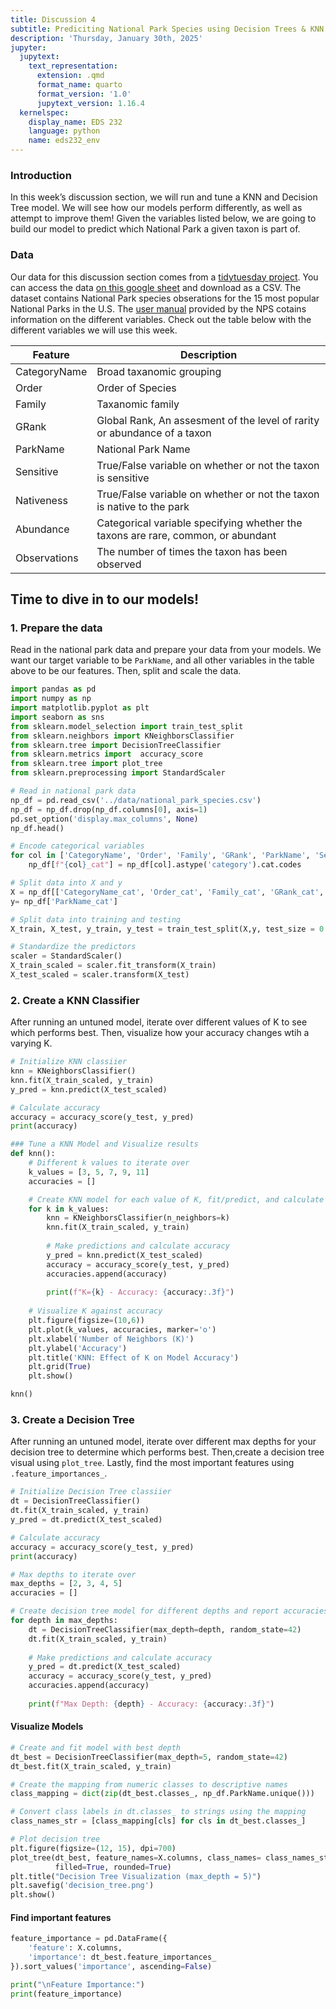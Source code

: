 ```yaml
---
title: Discussion 4
subtitle: Prediciting National Park Species using Decision Trees & KNN
description: 'Thursday, January 30th, 2025'
jupyter:
  jupytext:
    text_representation:
      extension: .qmd
      format_name: quarto
      format_version: '1.0'
      jupytext_version: 1.16.4
  kernelspec:
    display_name: EDS 232
    language: python
    name: eds232_env
---
```


### Introduction

In this week's discussion section, we will run and tune a KNN and Decision Tree model. We will see how our models perform differently, as well as attempt to improve them!  Given the variables listed below, we are going to build our model to predict which National Park a given taxon is part of. 

### Data 

Our data for this discussion section comes from a [tidytuesday project](https://github.com/rfordatascience/tidytuesday). You can access the data [on this google sheet](https://docs.google.com/spreadsheets/d/1m2NfaV6HDf0jetd35SwskcPcYiELja7WQrpnrcsucsQ/edit?gid=715770001#gid=715770001) and download as a CSV. The dataset contains National Park species obserations for the 15 most popular National Parks in the U.S. The [user manual](https://irma.nps.gov/content/npspecies/Help/docs/NPSpecies_User_Guide.pdf) provided by the NPS cotains information on the different variables. Check out the table below with the different variables we will use this week. 

| Feature                     | Description                                                                                   |
|-----------------------------|-----------------------------------------------------------------------------------------------|
| CategoryName        |   Broad taxanomic grouping                       |
| Order                |       Order of Species                            |
| Family                   |       Taxanomic family                                             |
| GRank                   |     Global Rank, An assesment of the level of rarity or abundance of a taxon                                                  |
| ParkName              |          National Park Name                                                         |
| Sensitive                |   True/False variable on whether or not the taxon is sensitive                            |
| Nativeness   | True/False variable on whether or not the taxon is native to the park   |
| Abundance           | Categorical variable specifying whether the taxons are rare, common, or abundant|
| Observations           | The number of times the taxon has been observed |

## Time to dive in to our models!

### 1. Prepare the data

Read in the national park data and prepare your data from your models. We want our target variable to be `ParkName`, and all other variables in the table above to be our features. Then, split and scale the data. 

```python
import pandas as pd
import numpy as np
import matplotlib.pyplot as plt
import seaborn as sns
from sklearn.model_selection import train_test_split
from sklearn.neighbors import KNeighborsClassifier
from sklearn.tree import DecisionTreeClassifier
from sklearn.metrics import  accuracy_score
from sklearn.tree import plot_tree
from sklearn.preprocessing import StandardScaler
```

```python
# Read in national park data
np_df = pd.read_csv('../data/national_park_species.csv')
np_df = np_df.drop(np_df.columns[0], axis=1)
pd.set_option('display.max_columns', None)
np_df.head()
```

```python
# Encode categorical variables
for col in ['CategoryName', 'Order', 'Family', 'GRank', 'ParkName', 'Sensitive', 'Nativeness', 'Abundance','Observations', 'GRank']:
    np_df[f"{col}_cat"] = np_df[col].astype('category').cat.codes

# Split data into X and y
X = np_df[['CategoryName_cat', 'Order_cat', 'Family_cat', 'GRank_cat', 'Sensitive_cat', 'Nativeness_cat', 'Abundance_cat','Observations_cat', 'GRank_cat']]
y= np_df['ParkName_cat']

# Split data into training and testing
X_train, X_test, y_train, y_test = train_test_split(X,y, test_size = 0.33, random_state = 42)

# Standardize the predictors
scaler = StandardScaler() 
X_train_scaled = scaler.fit_transform(X_train)
X_test_scaled = scaler.transform(X_test)
```

### 2. Create a KNN Classifier 
After running an untuned model, iterate over different values of K to see which performs best. Then, visualize how your accuracy changes wtih a varying K.

```python
# Initialize KNN classiier
knn = KNeighborsClassifier()
knn.fit(X_train_scaled, y_train)
y_pred = knn.predict(X_test_scaled)
```

```python
# Calculate accuracy
accuracy = accuracy_score(y_test, y_pred)
print(accuracy)
```

```python
### Tune a KNN Model and Visualize results
def knn():
    # Different k values to iterate over
    k_values = [3, 5, 7, 9, 11]
    accuracies = []

    # Create KNN model for each value of K, fit/predict, and calculate accuracies
    for k in k_values:
        knn = KNeighborsClassifier(n_neighbors=k)
        knn.fit(X_train_scaled, y_train)
        
        # Make predictions and calculate accuracy
        y_pred = knn.predict(X_test_scaled)
        accuracy = accuracy_score(y_test, y_pred)
        accuracies.append(accuracy)
        
        print(f"K={k} - Accuracy: {accuracy:.3f}")
    
    # Visualize K against accuracy
    plt.figure(figsize=(10,6))
    plt.plot(k_values, accuracies, marker='o')
    plt.xlabel('Number of Neighbors (K)')
    plt.ylabel('Accuracy')
    plt.title('KNN: Effect of K on Model Accuracy')
    plt.grid(True)
    plt.show()

knn()
```

### 3. Create a Decision Tree
After running an untuned model, iterate over different max depths for your decision tree to determine which performs best. Then,create a decision tree visual using `plot_tree`. Lastly, find the most important features using `.feature_importances_`.

```python
# Initialize Decision Tree classiier
dt = DecisionTreeClassifier()
dt.fit(X_train_scaled, y_train)
y_pred = dt.predict(X_test_scaled)

# Calculate accuracy
accuracy = accuracy_score(y_test, y_pred)
print(accuracy)
```

```python
# Max depths to iterate over
max_depths = [2, 3, 4, 5]
accuracies = []

# Create decision tree model for different depths and report accuracies
for depth in max_depths:
    dt = DecisionTreeClassifier(max_depth=depth, random_state=42)
    dt.fit(X_train_scaled, y_train)
    
    # Make predictions and calculate accuracy
    y_pred = dt.predict(X_test_scaled)
    accuracy = accuracy_score(y_test, y_pred)
    accuracies.append(accuracy)
    
    print(f"Max Depth: {depth} - Accuracy: {accuracy:.3f}")
```

#### Visualize Models

```python
# Create and fit model with best depth
dt_best = DecisionTreeClassifier(max_depth=5, random_state=42)
dt_best.fit(X_train_scaled, y_train)

# Create the mapping from numeric classes to descriptive names
class_mapping = dict(zip(dt_best.classes_, np_df.ParkName.unique()))

# Convert class labels in dt.classes_ to strings using the mapping
class_names_str = [class_mapping[cls] for cls in dt_best.classes_]

# Plot decision tree
plt.figure(figsize=(12, 15), dpi=700)
plot_tree(dt_best, feature_names=X.columns, class_names= class_names_str, 
          filled=True, rounded=True)
plt.title("Decision Tree Visualization (max_depth = 5)")
plt.savefig('decision_tree.png') 
plt.show()
```

#### Find important features

```python
feature_importance = pd.DataFrame({
    'feature': X.columns,
    'importance': dt_best.feature_importances_
}).sort_values('importance', ascending=False)

print("\nFeature Importance:")
print(feature_importance)
```
